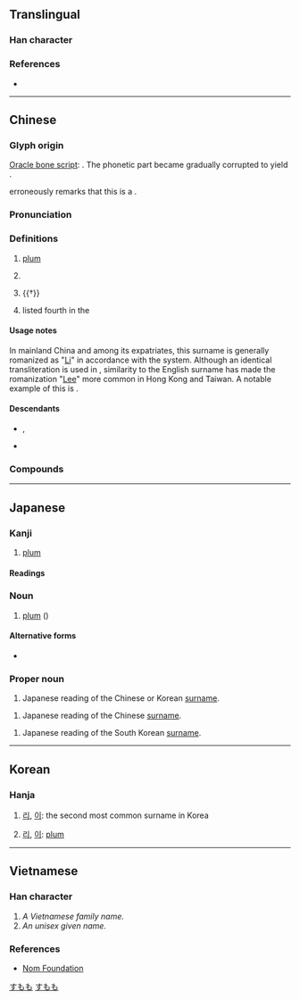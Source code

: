 {{also|季}}
{{character info/new}}
==Translingual==

===Han character===
{{Han char|rn=75|rad=木|as=03|sn=7|four=40407|canj=DND|ids=⿱木子}}

===References===
* {{Han ref|kx=0511.110|dkj=14459|dj=0895.090|hdz=21162.080|uh=674E|ud=26446|bh=A7F5|bd=42997}}

----

==Chinese==
{{zh-forms}}

===Glyph origin===
{{Han etym}}
[[oracle bone script|Oracle bone script]]: {{Han compound|來|子|ls=psc|c1=p|c2=s|t1=fruit}}. The phonetic part {{lang|zh|來}} became gradually corrupted to yield {{zh-l|*木|tree}}.

''{{w|Shuowen}}'' erroneously remarks that this is a {{Han compound|木|子|c1=s|c2=p|t1=tree|ls=psc|nocap=1}}.

===Pronunciation===
{{zh-pron
|m=lǐ
|c=lei5
|h=pfs=lí
|md=lī
|mn=lí
|w=3li
|mc=y
|oc=y
|cat=n,pn
}}

===Definitions===
{{zh-hanzi}}

# [[plum]] {{gloss|[[tree]] and [[fruit]]}}
# {{lb|zh|astronomy}} {{w|Zeta Virginis}}
# {{†}} {{zh-alt-form|理|[[judge]]; [[justice]]}}
# {{surname|lang=zh|dot=,}} listed fourth in the ''{{w|Baijiaxing}}''

====Usage notes====
In mainland China and among its expatriates, this surname is generally romanized as "[[Li]]" in accordance with the {{w|Hanyu Pinyin}} system. Although an identical transliteration is used in {{w|Wade-Giles}}, similarity to the English surname has made the romanization "[[Lee]]" more common in Hong Kong and Taiwan. A notable example of this is {{w|Bruce Lee}}.

====Descendants====
* {{desc|bor=1|en|Li}}, {{l|en|Lee}}
* {{desc|bor=1|tl|Sy}} {{q|via Hokkien}}

===Compounds===
{{zh-der|張王李趙|僵李代桃|夭桃穠李|呼張喚李|小李|張冠李戴|張三李四|公門桃李|夭桃襛李|凡桃俗李|桃李門牆|桃李之教|方桃譬李|李廣難封|歐李|正冠李下|桃來李答|桃李|李代桃僵|李唐|李子|浮瓜沉李|沉李浮瓜|李劉馬夏|瓜李之嫌|投桃報李|檇李|李下|濃桃豔李|李廣射虎|李膺門|桃李滿門|牛李黨爭|李下無蹊|李爾王|桃李爭妍|李杜|李郭同舟|李耳|李靖|李思訓碑|李下瓜田|瓜田李下|桃李爭輝|比張比李|苦李|色豔桃李|鐵拐李|賣李鑽核|豔如桃李|行李箱|道傍李|郁李|門牆桃李|行李|行李袋|道傍苦李|李店|李埠|李集|華李|李榨|李灘|李廟|李樓|西李灣|李寨|李灣|魏李}}

----

==Japanese==

===Kanji===
{{ja-kanji|grade=n|rs=木03}}

# [[plum]]

====Readings====
{{ja-readings
|goon=り
|kanon=り
|kun=すもも-
|nanori=もも, い
}}

===Noun===
{{ja-noun|すもも}}

# [[plum]] ({{taxlink|Prunus salicina|species|noshow=1}})

====Alternative forms====
* {{ja-l|酸桃}}

===Proper noun===
{{ja-pos|リ|proper|り}}

# Japanese reading of the Chinese or Korean [[surname]].

{{ja-pos|リー|proper|りい}}

# Japanese reading of the Chinese [[surname]].

{{ja-pos|イ|proper|い}}

# Japanese reading of the South Korean [[surname]].

[[Category:ja:Foods|すもも]]
[[Category:ja:Fruits|すもも]]

----

==Korean==

===Hanja===
{{ko-hanja/new|자두|리||이}}

# {{lb|ko|North Korea}} [[리]], {{lb|ko|South Korea}} [[이]]: the second most common surname in Korea
# {{lb|ko|North Korea}} [[리]], {{lb|ko|South Korea}} [[이]]: [[plum]]

----

==Vietnamese==

===Han character===
{{vi-hantu|lí, lý|rs=木03}}

# ''A Vietnamese family name.''
# ''An unisex given name.''

===References===
* [http://nomfoundation.org/common/nom_details.php?codepoint=674e Nom Foundation]
